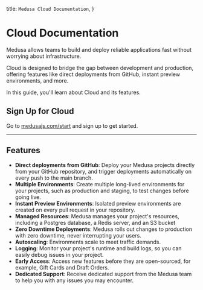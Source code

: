   title: `Medusa Cloud Documentation`,
}

# Cloud Documentation

Medusa allows teams to build and deploy reliable applications fast without worrying about infrastructure.

Cloud is designed to bridge the gap between development and production, offering features like direct deployments from GitHub, instant preview environments, and more.

In this guide, you'll learn about Cloud and its features.

## Sign Up for Cloud

Go to [medusajs.com/start](https://medusajs.com/start) and sign up to get started.

---

## Features

- **Direct deployments from GitHub**: Deploy your Medusa projects directly from your GitHub repository, and trigger deployments automatically on every push to the main branch.
- **Multiple Environments**: Create multiple long-lived environments for your projects, such as production and staging, to test changes before going live.
- **Instant Preview Environments**: Isolated preview environments are created on every pull request in your repository.
- **Managed Resources**: Medusa manages your project's resources, including a Postgres database, a Redis server, and an S3 bucket
- **Zero Downtime Deployments**: Medusa rolls out changes to production with zero downtime, never interrupting your users.
- **Autoscaling**: Environments scale to meet traffic demands.
- **Logging**: Monitor your project's runtime and build logs, so you can easily debug issues in your project.
- **Early Access**: Access new features before they are open-sourced, for example, Gift Cards and Draft Orders.
- **Dedicated Support**: Receive dedicated support from the Medusa team to help you with any issues you may encounter.
